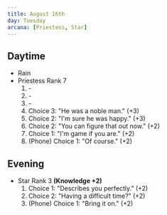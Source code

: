 ```yaml
---
title: August 16th
day: Tuesday
arcana: [Priestess, Star]
---
```


## Daytime
- Rain
- Priestess Rank 7
    1. \-
    1. \-
    1. \-
    1. Choice 3: "He was a noble man." (+3)
    1. Choice 2: "I'm sure he was happy." (+3)
    1. Choice 2: "You can figure that out now." (+2)
    1. Choice 1: "I'm game if you are." (+2)
    1. (Phone) Choice 1: "Of course." (+2)

## Evening
- Star Rank 3 **(Knowledge +2)**
    1. Choice 1: "Describes you perfectly." (+2)
    1. Choice 2: "Having a difficult time?" (+2)
    1. (Phone) Choice 1: "Bring it on." (+2)